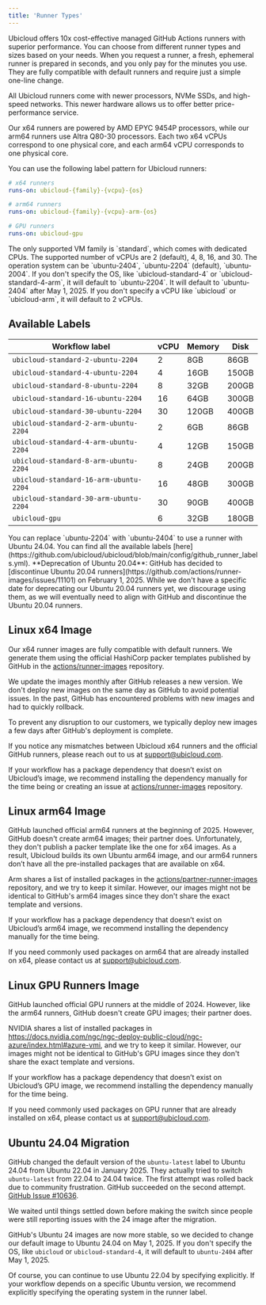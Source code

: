 ```yaml
---
title: 'Runner Types'
---
```


Ubicloud offers 10x cost-effective managed GitHub Actions runners with superior performance. You can choose from different runner types and sizes based on your needs. When you request a runner, a fresh, ephemeral runner is prepared in seconds, and you only pay for the minutes you use. They are fully compatible with default runners and require just a simple one-line change.

All Ubicloud runners come with newer processors, NVMe SSDs, and high-speed networks. This newer hardware allows us to offer better price-performance service.

Our x64 runners are powered by AMD EPYC 9454P processors, while our arm64 runners use Altra Q80-30 processors. Each two x64 vCPUs correspond to one physical core, and each arm64 vCPU corresponds to one physical core.

You can use the following label pattern for Ubicloud runners:

```yaml
# x64 runners
runs-on: ubicloud-{family}-{vcpu}-{os}

# arm64 runners
runs-on: ubicloud-{family}-{vcpu}-arm-{os}

# GPU runners
runs-on: ubicloud-gpu
```

<CardGroup cols={3}>
  <Card title="{family}" icon="bolt">
    The only supported VM family is `standard`, which comes with dedicated CPUs.
  </Card>
  <Card title="{vcpu}" icon="microchip">
    The supported number of vCPUs are 2 (default), 4, 8, 16, and 30.
  </Card>
  <Card title="{os}" icon="ubuntu">
    The operation system can be `ubuntu-2404`, `ubuntu-2204` (default), `ubuntu-2004`.
  </Card>
</CardGroup>

<Info>
  If you don't specify the OS, like `ubicloud-standard-4` or `ubicloud-standard-4-arm`, it will default to `ubuntu-2204`. It will default to `ubuntu-2404` after May 1, 2025.
</Info>

<Info>
  If you don't specify a vCPU like `ubicloud` or `ubicloud-arm`, it will default to 2 vCPUs.
</Info>

## Available Labels

| Workflow label                       | vCPU | Memory | Disk  |
|--------------------------------------|------|--------|-------|
| `ubicloud-standard-2-ubuntu-2204`      | 2    | 8GB    | 86GB  |
| `ubicloud-standard-4-ubuntu-2204`      | 4    | 16GB   | 150GB |
| `ubicloud-standard-8-ubuntu-2204`      | 8    | 32GB   | 200GB |
| `ubicloud-standard-16-ubuntu-2204`     | 16   | 64GB   | 300GB |
| `ubicloud-standard-30-ubuntu-2204`     | 30   | 120GB  | 400GB |
| `ubicloud-standard-2-arm-ubuntu-2204`  | 2    | 6GB    | 86GB  |
| `ubicloud-standard-4-arm-ubuntu-2204`  | 4    | 12GB   | 150GB |
| `ubicloud-standard-8-arm-ubuntu-2204`  | 8    | 24GB   | 200GB |
| `ubicloud-standard-16-arm-ubuntu-2204` | 16   | 48GB   | 300GB |
| `ubicloud-standard-30-arm-ubuntu-2204` | 30   | 90GB   | 400GB |
| `ubicloud-gpu`                         | 6    | 32GB   | 180GB |

<Note>
  You can replace `ubuntu-2204` with `ubuntu-2404` to use a runner with Ubuntu 24.04. You can find all the available labels [here](https://github.com/ubicloud/ubicloud/blob/main/config/github_runner_labels.yml).
</Note>

<Warning>
  **Deprecation of Ubuntu 20.04**: GitHub has decided to [discontinue Ubuntu 20.04 runners](https://github.com/actions/runner-images/issues/11101) on February 1, 2025. While we don't have a specific date for deprecating our Ubuntu 20.04 runners yet, we discourage using them, as we will eventually need to align with GitHub and discontinue the Ubuntu 20.04 runners.
</Warning>

## Linux x64 Image

Our x64 runner images are fully compatible with default runners. We generate them using the official HashiCorp packer templates published by GitHub in the [actions/runner-images](https://github.com/actions/runner-images) repository.

We update the images monthly after GitHub releases a new version. We don't deploy new images on the same day as GitHub to avoid potential issues. In the past, GitHub has encountered problems with new images and had to quickly rollback.

To prevent any disruption to our customers, we typically deploy new images a few days after GitHub's deployment is complete.

If you notice any mismatches between Ubicloud x64 runners and the official GitHub runners, please reach out to us at support@ubicloud.com.

If your workflow has a package dependency that doesn’t exist on Ubicloud’s image, we recommend installing the dependency manually for the time being or creating an issue at [actions/runner-images](https://github.com/actions/runner-images) repository.

## Linux arm64 Image

GitHub launched official arm64 runners at the beginning of 2025. However, GitHub doesn't create arm64 images; their partner does. Unfortunately, they don't publish a packer template like the one for x64 images. As a result, Ubicloud builds its own Ubuntu arm64 image, and our arm64 runners don’t have all the pre-installed packages that are available on x64.

Arm shares a list of installed packages in the [actions/partner-runner-images](https://github.com/actions/partner-runner-images) repository, and we try to keep it similar. However, our images might not be identical to GitHub's arm64 images since they don't share the exact template and versions.

If your workflow has a package dependency that doesn’t exist on Ubicloud’s arm64 image, we recommend installing the dependency manually for the time being.

If you need commonly used packages on arm64 that are already installed on x64, please contact us at support@ubicloud.com.

## Linux GPU Runners Image

GitHub launched official GPU runners at the middle of 2024. However, like the arm64 runners, GitHub doesn't create GPU images; their partner does.

NVIDIA shares a list of installed packages in https://docs.nvidia.com/ngc/ngc-deploy-public-cloud/ngc-azure/index.html#azure-vmi, and we try to keep it similar. However, our images might not be identical to GitHub's GPU images since they don't share the exact template and versions.

If your workflow has a package dependency that doesn’t exist on Ubicloud’s GPU image, we recommend installing the dependency manually for the time being.

If you need commonly used packages on GPU runner that are already installed on x64, please contact us at support@ubicloud.com.

## Ubuntu 24.04 Migration

GitHub changed the default version of the `ubuntu-latest` label to Ubuntu 24.04 from Ubuntu 22.04 in January 2025. They actually tried to switch `ubuntu-latest` from 22.04 to 24.04 twice. The first attempt was rolled back due to community frustration. GitHub succeeded on the second attempt. [GitHub Issue #10636](https://github.com/actions/runner-images/issues/10636).

We waited until things settled down before making the switch since people were still reporting issues with the 24 image after the migration.

GitHub's Ubuntu 24 images are now more stable, so we decided to change our default image to Ubuntu 24.04 on May 1, 2025. If you don't specify the OS, like `ubicloud` or `ubicloud-standard-4`, it will default to `ubuntu-2404` after May 1, 2025.

Of course, you can continue to use Ubuntu 22.04 by specifying explicitly. If your workflow depends on a specific Ubuntu version, we recommend explicitly specifying the operating system in the runner label.
